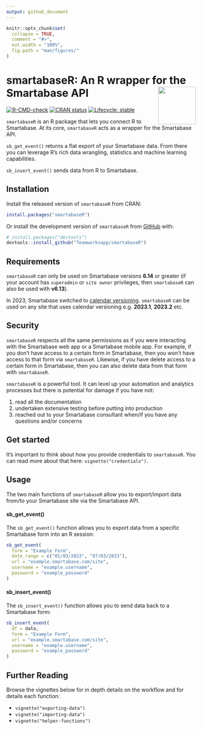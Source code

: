```yaml
---
output: github_document
---
```


```r
knitr::opts_chunk$set(
  collapse = TRUE,
  comment = "#>",
  out.width = "100%",
  fig.path = "man/figures/"
)
```

# smartabaseR: An R wrapper for the Smartabase API <img src="man/figures/logo.png" align="right" height="100" style="float:right; height:100px; width:100px"> 

<!-- badges: start -->
[![R-CMD-check](https://github.com/Teamworksapp/smartabaseR/actions/workflows/R-CMD-check.yaml/badge.svg)](https://github.com/Teamworksapp/smartabaseR/actions/workflows/R-CMD-check.yaml)
[![CRAN status](https://www.r-pkg.org/badges/version/smartabaseR)](https://CRAN.R-project.org/package=smartabaseR)
[![Lifecycle: stable](https://img.shields.io/badge/lifecycle-stable-brightgreen.svg)](https://lifecycle.r-lib.org/articles/stages.html#stable)
<!-- badges: end -->

`smartabaseR` is an R package that lets you connect R to Smartabase. At its core, `smartabaseR` acts as a wrapper for the Smartabase API.

`sb_get_event()` returns a flat export of your Smartabase data. From there you can leverage R's rich data wrangling, statistics and machine learning capabilities. 

`sb_insert_event()` sends data from R to Smartabase.


## Installation

Install the released version of `smartabaseR` from CRAN:

```r
install.packages("smartabaseR")
```

Or install the development version of `smartabaseR` from [GitHub](https://github.com/Teamworksapp/smartabaseR/) with:
      
```r
# install.packages("devtools")
devtools::install_github("Teamworksapp/smartabaseR")
```

## Requirements

`smartabaseR` can only be used on Smartabase versions **6.14** or greater (if your account has `superadmin` or `site owner` privileges, then `smartabaseR` can also be used with **v6.13**). 

In 2023, Smartabase switched to [calendar versioning](https://calver.org/). `smartabaseR` can be used on any site that uses calendar versioning e.g. **2023.1**, **2023.2** etc.

## Security

`smartabaseR` respects all the same permissions as if you were interacting with the Smartabase web app or a Smartabase mobile app. For example, if you don't have access to a certain form in Smartabase, then you won't have access to that form via `smartabaseR`. Likewise, if you have delete access to a certain form in Smartabase, then you can also delete data from that form with `smartabaseR`.

`smartabaseR` is a powerful tool. It can level up your automation and analytics processes but there is potential for damage if you have not:

1. read all the documentation
2. undertaken extensive testing before putting into production
3. reached out to your Smartabase consultant when/if you have any questions and/or concerns


## Get started

It's important to think about how you provide credentials to `smartabaseR`. You can read more about that here: `vignette("credentials")`.

## Usage

The two main functions of `smartabaseR` allow you to export/import data from/to your Smartabase site via the Smartabase API.

#### sb_get_event()

The `sb_get_event()` function allows you to export data from a specific Smartabase form into an R session:

```r
sb_get_event(
  form = "Example Form",
  date_range = c("01/03/2023", "07/03/2023"),
  url = "example.smartabase.com/site",
  username = "example.username",
  password = "example_password"
)
```

#### sb_insert_event()

The `sb_insert_event()` function allows you to send data back to a Smartabase form:

```r
sb_insert_event(
  df = data,
  form = "Example Form",
  url = "example.smartabase.com/site",
  username = "example.username",
  password = "example_password"
)
```


## Further Reading

Browse the vignettes below for in depth details on the workflow and for details each function:

* `vignette("exporting-data")`
* `vignette("importing-data")`
* `vignette("helper-functions")`

